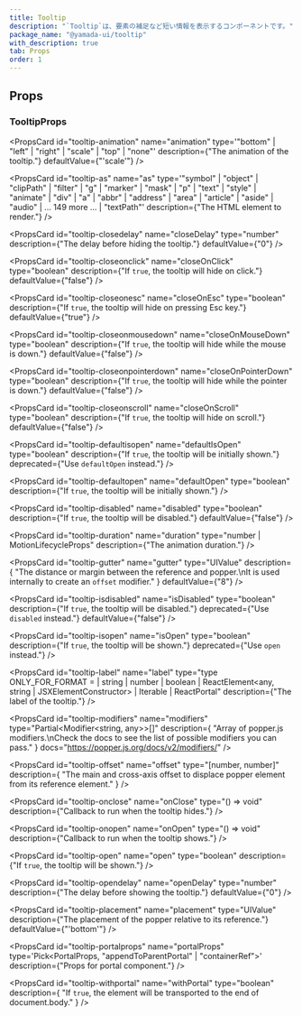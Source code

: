 ```yaml
---
title: Tooltip
description: "`Tooltip`は、要素の補足など短い情報を表示するコンポーネントです。"
package_name: "@yamada-ui/tooltip"
with_description: true
tab: Props
order: 1
---
```


## Props

### TooltipProps

<PropsCard
  id="tooltip-animation"
  name="animation"
  type='"bottom" | "left" | "right" | "scale" | "top" | "none"'
  description={"The animation of the tooltip."}
  defaultValue={"'scale'"}
/>

<PropsCard
  id="tooltip-as"
  name="as"
  type='"symbol" | "object" | "clipPath" | "filter" | "g" | "marker" | "mask" | "p" | "text" | "style" | "animate" | "div" | "a" | "abbr" | "address" | "area" | "article" | "aside" | "audio" | ... 149 more ... | "textPath"'
  description={"The HTML element to render."}
/>

<PropsCard
  id="tooltip-closedelay"
  name="closeDelay"
  type="number"
  description={"The delay before hiding the tooltip."}
  defaultValue={"0"}
/>

<PropsCard
  id="tooltip-closeonclick"
  name="closeOnClick"
  type="boolean"
  description={"If `true`, the tooltip will hide on click."}
  defaultValue={"false"}
/>

<PropsCard
  id="tooltip-closeonesc"
  name="closeOnEsc"
  type="boolean"
  description={"If `true`, the tooltip will hide on pressing Esc key."}
  defaultValue={"true"}
/>

<PropsCard
  id="tooltip-closeonmousedown"
  name="closeOnMouseDown"
  type="boolean"
  description={"If `true`, the tooltip will hide while the mouse is down."}
  defaultValue={"false"}
/>

<PropsCard
  id="tooltip-closeonpointerdown"
  name="closeOnPointerDown"
  type="boolean"
  description={"If `true`, the tooltip will hide while the pointer is down."}
  defaultValue={"false"}
/>

<PropsCard
  id="tooltip-closeonscroll"
  name="closeOnScroll"
  type="boolean"
  description={"If `true`, the tooltip will hide on scroll."}
  defaultValue={"false"}
/>

<PropsCard
  id="tooltip-defaultisopen"
  name="defaultIsOpen"
  type="boolean"
  description={"If `true`, the tooltip will be initially shown."}
  deprecated={"Use `defaultOpen` instead."}
/>

<PropsCard
  id="tooltip-defaultopen"
  name="defaultOpen"
  type="boolean"
  description={"If `true`, the tooltip will be initially shown."}
/>

<PropsCard
  id="tooltip-disabled"
  name="disabled"
  type="boolean"
  description={"If `true`, the tooltip will be disabled."}
  defaultValue={"false"}
/>

<PropsCard
  id="tooltip-duration"
  name="duration"
  type="number | MotionLifecycleProps<number>"
  description={"The animation duration."}
/>

<PropsCard
  id="tooltip-gutter"
  name="gutter"
  type="UIValue<number>"
  description={
    "The distance or margin between the reference and popper.\nIt is used internally to create an `offset` modifier."
  }
  defaultValue={"8"}
/>

<PropsCard
  id="tooltip-isdisabled"
  name="isDisabled"
  type="boolean"
  description={"If `true`, the tooltip will be disabled."}
  deprecated={"Use `disabled` instead."}
  defaultValue={"false"}
/>

<PropsCard
  id="tooltip-isopen"
  name="isOpen"
  type="boolean"
  description={"If `true`, the tooltip will be shown."}
  deprecated={"Use `open` instead."}
/>

<PropsCard
  id="tooltip-label"
  name="label"
  type="type ONLY_FOR_FORMAT =
  | string
  | number
  | boolean
  | ReactElement<any, string | JSXElementConstructor<any>>
  | Iterable<ReactNode>
  | ReactPortal"
  description={"The label of the tooltip."}
/>

<PropsCard
  id="tooltip-modifiers"
  name="modifiers"
  type="Partial<Modifier<string, any>>[]"
  description={
    "Array of popper.js modifiers.\nCheck the docs to see the list of possible modifiers you can pass."
  }
  docs="https://popper.js.org/docs/v2/modifiers/"
/>

<PropsCard
  id="tooltip-offset"
  name="offset"
  type="[number, number]"
  description={
    "The main and cross-axis offset to displace popper element from its reference element."
  }
/>

<PropsCard
  id="tooltip-onclose"
  name="onClose"
  type="() => void"
  description={"Callback to run when the tooltip hides."}
/>

<PropsCard
  id="tooltip-onopen"
  name="onOpen"
  type="() => void"
  description={"Callback to run when the tooltip shows."}
/>

<PropsCard
  id="tooltip-open"
  name="open"
  type="boolean"
  description={"If `true`, the tooltip will be shown."}
/>

<PropsCard
  id="tooltip-opendelay"
  name="openDelay"
  type="number"
  description={"The delay before showing the tooltip."}
  defaultValue={"0"}
/>

<PropsCard
  id="tooltip-placement"
  name="placement"
  type="UIValue<Placement>"
  description={"The placement of the popper relative to its reference."}
  defaultValue={"'bottom'"}
/>

<PropsCard
  id="tooltip-portalprops"
  name="portalProps"
  type='Pick<PortalProps,
  "appendToParentPortal" | "containerRef">'
  description={"Props for portal component."}
/>

<PropsCard
  id="tooltip-withportal"
  name="withPortal"
  type="boolean"
  description={
    "If `true`, the element will be transported to the end of document.body."
  }
/>
